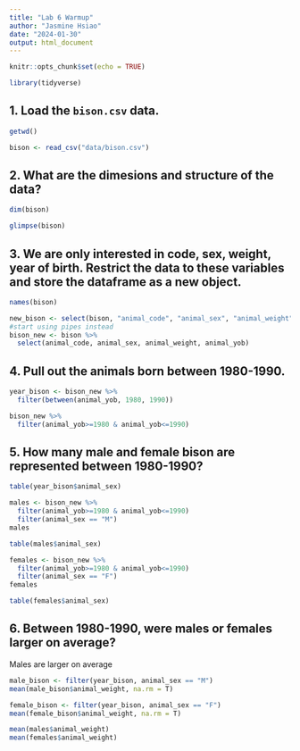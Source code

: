 ```yaml
---
title: "Lab 6 Warmup"
author: "Jasmine Hsiao"
date: "2024-01-30"
output: html_document
---
```


```r
knitr::opts_chunk$set(echo = TRUE)
```

```r
library(tidyverse)
```

## 1. Load the `bison.csv` data.
```r
getwd()
```

```r
bison <- read_csv("data/bison.csv")
```
## 2. What are the dimesions and structure of the data?
```r
dim(bison)
```

```r
glimpse(bison)
```
## 3. We are only interested in code, sex, weight, year of birth. Restrict the data to these variables and store the dataframe as a new object.
```r
names(bison)
```

```r
new_bison <- select(bison, "animal_code", "animal_sex", "animal_weight", "animal_yob")
#start using pipes instead
bison_new <- bison %>% 
  select(animal_code, animal_sex, animal_weight, animal_yob)
```

## 4. Pull out the animals born between 1980-1990.
```r
year_bison <- bison_new %>% 
  filter(between(animal_yob, 1980, 1990))
```
```r
bison_new %>% 
  filter(animal_yob>=1980 & animal_yob<=1990)
```


## 5. How many male and female bison are represented between 1980-1990?
```r
table(year_bison$animal_sex)
```
```r
males <- bison_new %>% 
  filter(animal_yob>=1980 & animal_yob<=1990)
  filter(animal_sex == "M")
males

table(males$animal_sex)
```
```r
females <- bison_new %>% 
  filter(animal_yob>=1980 & animal_yob<=1990)
  filter(animal_sex == "F")
females

table(females$animal_sex)
```

## 6. Between 1980-1990, were males or females larger on average?
Males are larger on average
```r
male_bison <- filter(year_bison, animal_sex == "M")
mean(male_bison$animal_weight, na.rm = T)
```

```r
female_bison <- filter(year_bison, animal_sex == "F")
mean(female_bison$animal_weight, na.rm = T)
```

```r
mean(males$animal_weight)
mean(females$animal_weight)
```

